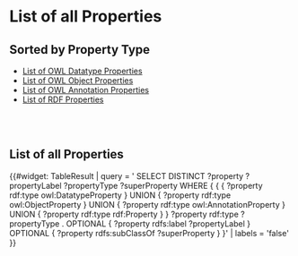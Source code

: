 = List of all Properties =

== Sorted by Property Type ==
* [[owl:DatatypeProperty|List of OWL Datatype Properties]]
* [[owl:ObjectProperty|List of OWL Object Properties]]
* [[owl:AnnotationProperty|List of OWL Annotation Properties]]
* [[rdf:Property|List of RDF Properties]]
<br/><br/>


== List of all Properties ==

{{#widget: TableResult |
query = '
SELECT DISTINCT ?property ?propertyLabel ?propertyType ?superProperty 
WHERE { 
{
{ ?property rdf:type owl:DatatypeProperty }
UNION
{ ?property rdf:type owl:ObjectProperty }
UNION
{ ?property rdf:type owl:AnnotationProperty }
UNION
{ ?property rdf:type rdf:Property }
}
?property rdf:type ?propertyType .
OPTIONAL { ?property rdfs:label ?propertyLabel }
OPTIONAL { ?property rdfs:subClassOf ?superProperty }
}' |
labels = 'false'
}}